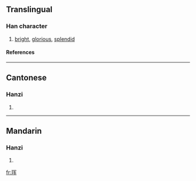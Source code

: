 {{see|琿}}

==Translingual==
===Han character===
{{Han char|rn=96|rad=玉|as=06|sn=10|four=|canj=一土月大手 (MGBKQ)}}
# [[bright]], [[glorious]], [[splendid]]
====References====
{{Han ref|kx=0732.021|hdz=21114.020|uh=73F2|ud=29682}}

----
==Cantonese==
===Hanzi===
{{yue-hanzi|jyut=|y=wan4}}
# {{defn|Cantonese}}

----
==Mandarin==
===Hanzi===
{{cmn-hanzi|tra=琿|pin=[[hún]] ([[hun2]])|wg=hun<sup>2</sup>}}
# {{defn|Mandarin}}

[[fr:珲]]
